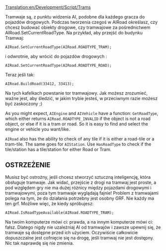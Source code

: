[[Translation:en/Development/Script/Trams]]


<!--{{NoAI}}-->{{pl/Development/Script/NoAI}}

Tramwaje są, z punktu widzenia AI, podobne dla każdego gracza do pojazdów drogowych. Podczas tworzenia czegoś w AIRoad określasz, czy chcesz budować obiekty drogowe, czy tramwajowe za pośrednictwem AIRoad.SetCurrentRoadType. Na przykład, aby przejść do budynku Tramwaj:

 AIRoad.SetCurrentRoadType(AIRoad.ROADTYPE_TRAM);

i odwrotnie, aby wrócić do pojazdów drogowych :

 AIRoad.SetCurrentRoadType(AIRoad.ROADTYPE_ROAD);

Teraz jeśli tak:

 AIRoad.BuildRoad(33412, 33413);

Na tych kafelkach powstanie tor tramwajowy. Jak możesz zrozumieć, ważne jest, aby śledzić, w jakim trybie jesteś, w przeciwnym razie możesz być zaskoczony ;)

As you might expect, <code>AIEngine</code> and <code>AIVehicle</code> have a function: <code>GetRoadType</code>, which either returns <code>AIRoad.ROADTYPE_INVALID</code> if the object is not a road object, or else if it is a tram or road. So it is easy to find and select the engine or vehicle you want/like.

<code>AIRoad</code> also has the ability to check of any tile if it is either a road-tile or a tram-tile. The same goes for <code>AIStation</code>. Use <code>HasRoadType</code> to check if the tile/station has a tile/station for either Road or Tram.


== OSTRZEŻENIE ==

Musisz być ostrożny, jeśli chcesz stworzyć sztuczną inteligencję, która obsługuje tramwaje. Jak widać, przejście z drogi na tramwaj jest proste, a pod względem gry nie ma dużej różnicy między pojazdami drogowymi i tramwajowymi, poza tym tramwaje wyglądają fajnie! Problem z tramwajami polega na tym, że do działania potrzebny jest osobny GRF. Nie każdy ma ten grf. Możliwe więc, że kiedy spróbujesz:

 AIRoad.IsRoadTypeAvailable(AIRoad.ROADTYPE_TRAM);

Na twoim komputerze mówi ci: prawda, a na innym komputerze mówi ci: fałsz. Dlatego nigdy nie uzależniaj AI od tramwajów i zawsze upewnij się, że tramwaje są dostępne przed ich użyciem. Oczywiście całkowicie dopuszczalne jest cofnięcie się na drogę, jeśli tramwaj nie jest dostępny. Nic tak naprawdę się nie zmienia.